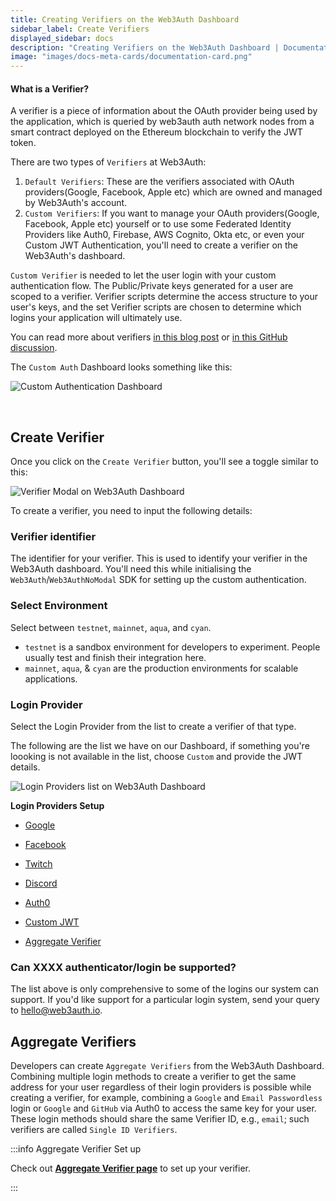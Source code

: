 ```yaml
---
title: Creating Verifiers on the Web3Auth Dashboard
sidebar_label: Create Verifiers
displayed_sidebar: docs
description: "Creating Verifiers on the Web3Auth Dashboard | Documentation - Web3Auth"
image: "images/docs-meta-cards/documentation-card.png"
---
```


#### What is a Verifier?

A verifier is a piece of information about the OAuth provider being used by the application, which is queried by web3auth auth network nodes from a
smart contract deployed on the Ethereum blockchain to verify the JWT token.

There are two types of `Verifiers` at Web3Auth:

1. `Default Verifiers`: These are the verifiers associated with OAuth providers(Google, Facebook, Apple etc) which are owned and managed by Web3Auth's
   account.
2. `Custom Verifiers`: If you want to manage your OAuth providers(Google, Facebook, Apple etc) yourself or to use some Federated Identity Providers
   like Auth0, Firebase, AWS Cognito, Okta etc, or even your Custom JWT Authentication, you'll need to create a verifier on the Web3Auth's dashboard.

`Custom Verifier` is needed to let the user login with your custom authentication flow. The Public/Private keys generated for a user are scoped to a
verifier. Verifier scripts determine the access structure to your user's keys, and the set Verifier scripts are chosen to determine which logins your
application will ultimately use.

You can read more about verifiers [in this blog post](https://medium.com/toruslabs/key-assignments-resolution-and-retrieval-afb984500612) or
[in this GitHub discussion](https://github.com/orgs/Web3Auth/discussions/427#discussioncomment-3442052).

The `Custom Auth` Dashboard looks something like this:

![Custom Authentication Dashboard](/dashboard/custom_auth.png)

<br />

## Create Verifier

Once you click on the `Create Verifier` button, you'll see a toggle similar to this:

![Verifier Modal on Web3Auth Dashboard](/dashboard/verifiers/verifier-modal.png)

To create a verifier, you need to input the following details:

### Verifier identifier

The identifier for your verifier. This is used to identify your verifier in the Web3Auth dashboard. You'll need this while initialising the
`Web3Auth`/`Web3AuthNoModal` SDK for setting up the custom authentication.

### Select Environment

Select between `testnet`, `mainnet`, `aqua`, and `cyan`.

- `testnet` is a sandbox environment for developers to experiment. People usually test and finish their integration here.
- `mainnet`, `aqua`, & `cyan` are the production environments for scalable applications.

### Login Provider

Select the Login Provider from the list to create a verifier of that type.

The following are the list we have on our Dashboard, if something you're loooking is not available in the list, choose `Custom` and provide the JWT
details.

![Login Providers list on Web3Auth Dashboard](/dashboard/verifiers/login-providers-list.png)

**Login Providers Setup**

- [Google](/auth-provider-setup/social-providers/google)

- [Facebook](/auth-provider-setup/social-providers/facebook)

- [Twitch](/auth-provider-setup/social-providers/twitch)

- [Discord](/auth-provider-setup/social-providers/discord)

- [Auth0](/auth-provider-setup/federated-identity-providers#auth0)

- [Custom JWT](/auth-provider-setup/byo-jwt-providers)

- [Aggregate Verifier](/auth-provider-setup/aggregate-verifier)

### Can XXXX authenticator/login be supported?

The list above is only comprehensive to some of the logins our system can support. If you'd like support for a particular login system, send your
query to hello@web3auth.io.

## Aggregate Verifiers

Developers can create `Aggregate Verifiers` from the Web3Auth Dashboard. Combining multiple login methods to create a verifier to get the same address
for your user regardless of their login providers is possible while creating a verifier, for example, combining a `Google` and `Email Passwordless`
login or `Google` and `GitHub` via Auth0 to access the same key for your user. These login methods should share the same Verifier ID, e.g., `email`;
such verifiers are called `Single ID Verifiers`.

:::info Aggregate Verifier Set up

Check out [**Aggregate Verifier page**](/auth-provider-setup/aggregate-verifier) to set up your verifier.

:::
